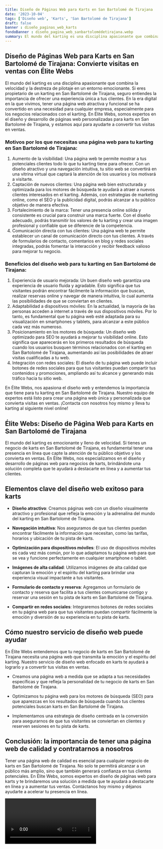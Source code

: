 ```yaml
---
title: Diseño de Páginas Web para Karts en San Bartolomé de Tirajana
date: '2023-10-04'
tags: ['Diseño web', 'Karts', 'San Bartolomé de Tirajana']
draft: false
banner : diseño_paginas_web_karts
fondoBanner : diseño_pagina_web_sanbartolomédetirajana.webp
summary: El mundo del karting es una disciplina apasionante que combina la velocidad y la destreza de pilotaje en un entorno emocionante. Si eres propietario de un karting en San Bartolomé de Tirajana, seguro entiendes la importancia de ofrecer una experiencia única a tus clientes. En la era digital en la que vivimos, tener una página web atractiva y funcional se ha convertido en una necesidad para cualquier empresa, especialmente para los negocios relacionados con el karting. En Élite Webs, somos expertos en el diseño y desarrollo de páginas web personalizadas para karts en San Bartolomé de Tirajana, y estamos aquí para ayudarte a convertir tus visitas en ventas.
---
```


## Diseño de Páginas Web para Karts en San Bartolomé de Tirajana: Convierte visitas en ventas con Élite Webs

El mundo del karting es una disciplina apasionante que combina la velocidad y la destreza de pilotaje en un entorno emocionante. Si eres propietario de un karting en San Bartolomé de Tirajana, seguro entiendes la importancia de ofrecer una experiencia única a tus clientes. En la era digital en la que vivimos, tener una página web atractiva y funcional se ha convertido en una necesidad para cualquier empresa, especialmente para los negocios relacionados con el karting. En Élite Webs, somos expertos en el diseño y desarrollo de páginas web personalizadas para karts en San Bartolomé de Tirajana, y estamos aquí para ayudarte a convertir tus visitas en ventas.

### Motivos por los que necesitas una página web para tu karting en San Bartolomé de Tirajana:
1. Aumento de la visibilidad: Una página web te permite mostrar a tus potenciales clientes todo lo que tu karting tiene para ofrecer. Con un diseño atractivo y una navegación intuitiva, tu sitio web se convertirá en una vitrina virtual que captará la atención de los usuarios y los motivará a visitarte.
2. Captación de nuevos clientes: Una página web bien estructurada y optimizada para los motores de búsqueda te ayudará a atraer a nuevos clientes interesados en el karting. Además, con estrategias de marketing online, como el SEO y la publicidad digital, podrás alcanzar a tu público objetivo de manera efectiva.
3. Fortalecimiento de la marca: Tener una presencia online sólida y consistente es crucial para construir una marca fuerte. Con el diseño adecuado, podrás transmitir los valores de tu karting y crear una imagen profesional y confiable que se diferencie de la competencia.
4. Comunicación directa con tus clientes: Una página web te permite establecer un canal de comunicación directo con tus clientes. A través de formularios de contacto, comentarios en blog y redes sociales integradas, podrás fomentar la interacción y recibir feedback valioso para mejorar tu negocio.

### Beneficios del diseño web para tu karting en San Bartolomé de Tirajana:
1. Experiencia de usuario mejorada: Un buen diseño web garantiza una experiencia de usuario fluida y agradable. Esto significa que tus visitantes podrán encontrar fácilmente la información que buscan, realizar reservas online y navegar de manera intuitiva, lo cual aumenta las posibilidades de que se conviertan en clientes.
2. Adaptabilidad a dispositivos móviles: En la actualidad, la mayoría de las personas acceden a internet a través de sus dispositivos móviles. Por lo tanto, es fundamental que tu página web esté adaptada para su visualización en smartphones y tablets, para alcanzar a este público cada vez más numeroso.
3. Posicionamiento en los motores de búsqueda: Un diseño web optimizado para SEO te ayudará a mejorar tu visibilidad online. Esto significa que aparecerás en los primeros resultados de búsqueda cuando los usuarios busquen términos relacionados con el karting en San Bartolomé de Tirajana, aumentando así las posibilidades de atraer visitas cualificadas a tu web.
4. Integración con redes sociales: El diseño de tu página web puede incluir botones de redes sociales para que tus visitantes puedan compartir tus contenidos y promociones, ampliando así tu alcance y generando más tráfico hacia tu sitio web.

En Élite Webs, nos apasiona el diseño web y entendemos la importancia que tiene para tu karting en San Bartolomé de Tirajana. Nuestro equipo de expertos está listo para crear una página web única y personalizada que convierta visitas en ventas. ¡Contacta con nosotros hoy mismo y lleva tu karting al siguiente nivel online!

<GifSeo />

<Cta />

## Élite Webs: Diseño de Página Web para Karts en San Bartolomé de Tirajana

El mundo del karting es emocionante y lleno de velocidad. Si tienes un negocio de karts en San Bartolomé de Tirajana, es fundamental tener una presencia en línea que capte la atención de tu público objetivo y los convierta en ventas. En Élite Webs, nos especializamos en el diseño y desarrollo de páginas web para negocios de karts, brindándote una solución completa que te ayudará a destacarte en línea y a aumentar tus clientes. 

## Elementos clave del diseño web exitoso para karts

- **Diseño atractivo**: Creamos páginas web con un diseño visualmente atractivo y profesional que refleja la emoción y la adrenalina del mundo del karting en San Bartolomé de Tirajana. 

- **Navegación intuitiva**: Nos aseguramos de que tus clientes puedan encontrar fácilmente la información que necesitan, como las tarifas, horarios y ubicación de tu pista de karts.

- **Optimización para dispositivos móviles**: El uso de dispositivos móviles es cada vez más común, por lo que adaptamos tu página web para que se vea y funcione perfectamente en cualquier smartphone o tablet.

- **Imágenes de alta calidad**: Utilizamos imágenes de alta calidad que capturan la emoción y el espíritu del karting para brindar una experiencia visual impactante a tus visitantes.

- **Formulario de contacto y reserva**: Agregamos un formulario de contacto y reserva que facilita a tus clientes comunicarse contigo y reservar una sesión en tu pista de karts en San Bartolomé de Tirajana.

- **Compartir en redes sociales**: Integraremos botones de redes sociales en tu página web para que tus visitantes puedan compartir fácilmente la emoción y diversión de su experiencia en tu pista de karts.

## Cómo nuestro servicio de diseño web puede ayudar

En Élite Webs entendemos que tu negocio de karts en San Bartolomé de Tirajana necesita una página web que transmita la emoción y el espíritu del karting. Nuestro servicio de diseño web enfocado en karts te ayudará a lograrlo y a convertir tus visitas en ventas. 

- Creamos una página web a medida que se adapta a tus necesidades específicas y que refleja la personalidad de tu negocio de karts en San Bartolomé de Tirajana.

- Optimizamos tu página web para los motores de búsqueda (SEO) para que aparezcas en los resultados de búsqueda cuando tus clientes potenciales buscan karts en San Bartolomé de Tirajana.

- Implementamos una estrategia de diseño centrada en la conversión para asegurarnos de que tus visitantes se conviertan en clientes y reserven sesiones en tu pista de karts.

## Conclusión: la importancia de tener una página web de calidad y contratarnos a nosotros

Tener una página web de calidad es esencial para cualquier negocio de karts en San Bartolomé de Tirajana. No solo te permitirá alcanzar a un público más amplio, sino que también generará confianza en tus clientes potenciales. En Élite Webs, somos expertos en diseño de páginas web para karts y te brindaremos una solución a medida que te ayudará a destacarte en línea y a aumentar tus ventas. Contáctanos hoy mismo y déjanos ayudarte a acelerar tu presencia en línea.

<Video />

<CtaBot job='Karts' city='San Bartolomé de Tirajana'/>

<Gmaps query='San Bartolomé de Tirajana+españa+maps' />